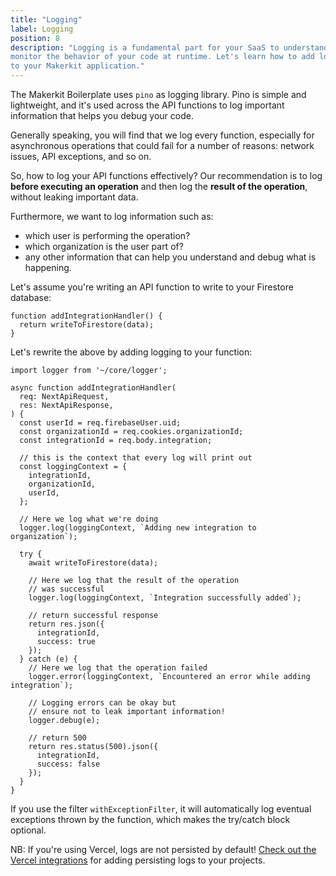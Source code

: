```yaml
---
title: "Logging"
label: Logging
position: 8
description: "Logging is a fundamental part for your SaaS to understand and
monitor the behavior of your code at runtime. Let's learn how to add logging
to your Makerkit application."
---
```


The Makerkit Boilerplate uses `pino` as logging library. Pino is simple and
lightweight, and it's used across the API functions to log important
information that helps you debug your code.

Generally speaking, you will find that we log every function, especially for
asynchronous operations that could fail for a number of reasons: network
issues, API exceptions, and so on.

So, how to log your API functions effectively? Our recommendation is to log
**before executing an operation** and then log the **result of the
operation**, without leaking important data.

Furthermore, we want to log information such as:
- which user is performing the operation?
- which organization is the user part of?
- any other information that can help you understand and debug what is
happening.

Let's assume you're writing an API function to write to your Firestore database:

```tsx
function addIntegrationHandler() {
  return writeToFirestore(data);
}
```

Let's rewrite the above by adding logging to your function:

```tsx
import logger from '~/core/logger';

async function addIntegrationHandler(
  req: NextApiRequest,
  res: NextApiResponse,
) {
  const userId = req.firebaseUser.uid;
  const organizationId = req.cookies.organizationId;
  const integrationId = req.body.integration;

  // this is the context that every log will print out
  const loggingContext = {
    integrationId,
    organizationId,
    userId,
  };

  // Here we log what we're doing
  logger.log(loggingContext, `Adding new integration to organization`);

  try {
    await writeToFirestore(data);

    // Here we log that the result of the operation
    // was successful
    logger.log(loggingContext, `Integration successfully added`);

    // return successful response
    return res.json({
      integrationId,
      success: true
    });
  } catch (e) {
    // Here we log that the operation failed
    logger.error(loggingContext, `Encountered an error while adding integration`);

    // Logging errors can be okay but
    // ensure not to leak important information!
    logger.debug(e);

    // return 500
    return res.status(500).json({
      integrationId,
      success: false
    });
  }
}
```

If you use the filter `withExceptionFilter`, it will automatically
log eventual exceptions thrown by the function, which makes the try/catch
block optional.

NB: If you're using Vercel, logs are not persisted by default! [Check out the
Vercel integrations](https://vercel.com/integrations#logging) for adding persisting logs to your projects.
